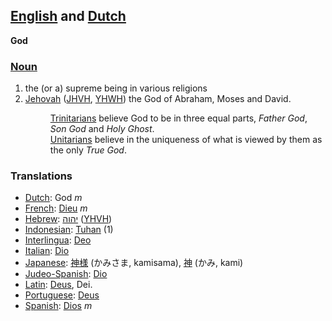 ==[[English]] and [[Dutch]]==

'''God'''

===[[Noun]]===

#the (or a) supreme being in various religions
#[[Jehovah]] ([[JHVH]], [[YHWH]]) the God of Abraham, Moses and David.
#:[[Trinitarian]]s believe God to be in three equal parts, ''Father God'', ''Son God'' and ''Holy Ghost''.
#:[[Unitarian]]s believe in the uniqueness of what is viewed by them as the only ''True God''.

===Translations===
*[[Dutch]]: God ''m''
*[[French]]: [[Dieu]] ''m''
*[[Hebrew]]: [[יהוה]] ([[YHVH]])
*[[Indonesian]]: [[Tuhan]] (1)
*[[Interlingua]]: [[Deo]]
*[[Italian]]: [[Dio]]
*[[Japanese]]: [[神様]] (かみさま, kamisama), [[神]] (かみ, kami)
*[[Judeo-Spanish]]: [[Dio]]
*[[Latin]]: [[Deus]], Dei.
*[[Portuguese]]: [[Deus]]
*[[Spanish]]: [[Dios]] ''m''